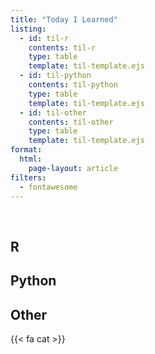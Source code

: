 ```yaml
---
title: "Today I Learned"
listing:
  - id: til-r
    contents: til-r
    type: table
    template: til-template.ejs
  - id: til-python
    contents: til-python
    type: table
    template: til-template.ejs
  - id: til-other
    contents: til-other
    type: table
    template: til-template.ejs
format: 
  html:
    page-layout: article
filters:
  - fontawesome
---
```


<a href="https://ivelasq.rbind.io/til.xml" target="_blank"><i class="fa-sharp fa-solid fa-rss"></i></a>&nbsp;
<a href="https://gist.github.com/ivelasq" target="_blank"><i class="fa-brands fa-github"></i></a>

## R

:::{#til-r}
:::

## Python

:::{#til-python}
:::

## Other

:::{#til-other}
:::

{{< fa cat >}} 
